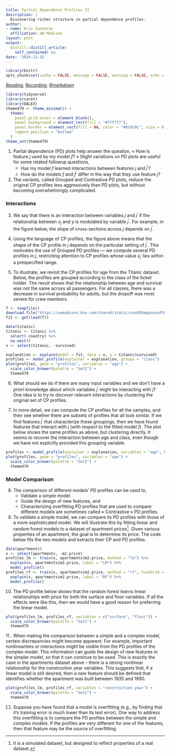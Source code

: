 ```yaml
---
title: Partial Dependence Profiles II
description: |
  Discovering richer structure in partial dependence profiles.
author:
- name: Kris Sankaran
  affiliation: UW Madison
layout: post
output:
  distill::distill_article:
    self_contained: no
date: '2024-11-15'
---
```


```r
library(knitr)
opts_chunk$set(cache = FALSE, message = FALSE, warning = FALSE, echo = TRUE)
```

_[Reading](http://ema.drwhy.ai/partialDependenceProfiles.html), [Recording](https://mediaspace.wisc.edu/media/Week%2012%20%5B2%5D%20Partial%20Dependence%20Profiles%20II/1_3e93x8o8), [Rmarkdown](https://github.com/krisrs1128/stat436_s24/blob/main/notes/2024-12-27-week12-2.Rmd)_

```r
library(tidyverse)
library(caret)
library(DALEX)
theme479 <- theme_minimal() + 
  theme(
    panel.grid.minor = element_blank(),
    panel.background = element_rect(fill = "#f7f7f7"),
    panel.border = element_rect(fill = NA, color = "#0c0c0c", size = 0.6),
    legend.position = "bottom"
  )
theme_set(theme479)
```

1. Partial dependence (PD) plots help answer the question, « How is feature $j$
used by my model $f$? » Slight variations on PD plots are useful for some
related followup questions,
  	* Has my model $f$ learned interactions between features $j$ and $j^{\prime}$?
  	* How do the models $f$ and $f^{\prime}$ differ in the way that they use feature $j$?
  	
2. The variants, called Grouped and Contrastive PD plots, reduce the original CP
profiles less aggressively than PD plots, but without becoming overwhelmingly
complicated.

### Interactions

3. We say that there is an interaction between variables $j$ and $j^{\prime}$ if
the relationship between $x_{j}$ and $y$ is modulated by variable $j^{\prime}$.
For example, in the figure below, the slope of cross-sections across $j$ depends
on $j^{\prime}$.

4. Using the language of CP profiles, the figure above means that the shape of
the CP profile in $j$ depends on the particular setting of $j^{\prime}$. This
motivates the use of Grouped PD profiles — we compute several PD profiles in
$j$, restricting attention to CP profiles whose value $x_{j^{\prime}}$ lies
within a prespecified range.

5. To illustrate, we revisit the CP profiles for age from the Titanic dataset.
Below, the profiles are grouped according to the class of the ticket holder. The
result shows that the relationship between age and survival was not the same
across all passengers. For all classes, there was a decrease in survival
probability for adults, but the dropoff was most severe for crew members.

```r
f <- tempfile()
download.file("https://uwmadison.box.com/shared/static/nau695mppsoxx0f6bns1ieo7kh1bje0j.rda", f)
fit <- get(load(f))

data(titanic)
titanic <- titanic %>%
  select(-country) %>%
  na.omit()
x <- select(titanic, -survived)

explanation <- explain(model = fit, data = x, y = titanic$survived)
profiles <- model_profile(explainer = explanation, groups = "class")
plot(profiles, geom = "profiles", variables = "age") +
  scale_color_brewer(palette = "Set2") +
  theme479
```

6. What should we do if there are many input variables and we don’t have a
priori knowledge about which variables $j^{\prime}$ might be interacting with
$j$? One idea is to try to *discover* relevant interactions by clustering the
original set of CP profiles.

7. In more detail, we can compute the CP profiles for all the samples, and then
see whether there are subsets of profiles that all look similar. If we find
features $j^{\prime}$ that characterize these groupings, then we have found
features that interact with $j$ (with respect to the fitted model $f$). The plot
below shows the same profiles as above, but clustering directly. It seems to
recover the interaction between age and class, even though we have not
explicitly provided this grouping variable.

```r
profiles <- model_profile(explainer = explanation, variables = "age", k = 3)
plot(profiles, geom = "profiles", variables = "age") +
  scale_color_brewer(palette = "Set2") +
  theme479
```

### Model Comparison

8. The comparison of different models’ PD profiles can be used to,
  	* Validate a simple model
  	* Guide the design of new features, and
  	* Characterizing overfitting
  	PD profiles that are used to compare different models are sometimes called
  	« Contrastive » PD profiles.
  	
9. To validate a simple model, we can compare its PD profiles with those of a
more sophisticated model. We will illustrate this by fitting linear and random
forest models to a dataset of apartment prices^[It is a simulated dataset, but
designed to reflect properties of a real dataset.]. Given various properties of
an apartment, the goal is to determine its price. The code below fits the two
models and extracts their CP and PD profiles.

```r
data(apartments)
x <- select(apartments, -m2.price)
profiles_lm <- train(x, apartments$m2.price, method = "lm") %>%
  explain(x, apartments$m2.price, label = "LM") %>%
  model_profile()
profiles_rf <- train(x, apartments$m2.price, method = "rf", tuneGrid = data.frame(mtry = 10)) %>%
  explain(x, apartments$m2.price, label = "RF") %>%
  model_profile()
```

10. The PD profile below shows that the random forest learns linear
relationships with price for both the surface and floor variables. If all the
effects were like this, then we would have a good reason for preferring the
linear model.

```r
plot(profiles_lm, profiles_rf, variables = c("surface", "floor")) +
  scale_color_brewer(palette = "Set2") +
  theme479
```

11.. When making the comparison between a simple and a complex model, certain
discrepancies might become apparent. For example, important nonlinearities or
interactions might be visible from the PD profiles of the complex model. This
information can guide the design of new features in the simpler model, so that
it can continue to be used. This is exactly the case in the apartments dataset
above -- there is a strong nonlinear relationship for the construction year
variables. This suggests that, if a linear model is still desired, then a new
feature should be defined that identifies whether the apartment was built
between 1935 and 1990.

```r
plot(profiles_lm, profiles_rf, variables = "construction.year") +
  scale_color_brewer(palette = "Set2") +
  theme479
```

11. Suppose you have found that a model is overfitting (e.g., by finding that
it’s training error is much lower than its test error). One way to address this
overfitting is to compare the PD profiles between the simple and complex models.
If the profiles are very different for one of the features, then that feature
may be the source of overfitting.
